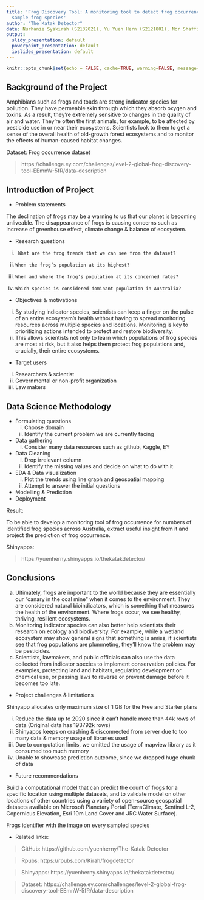 ---
title: 'Frog Discovery Tool: A monitoring tool to detect frog occurrences based on identified
  sample frog species'
author: "The Katak Detector"
date: Nurhanie Syakirah (S2132021), Yu Yuen Hern (S2121801), Nor Shaffilza (S2156225), Aina Shamsuddin (S2138897), Dong Xiaoran (S2131591)
output:
  slidy_presentation: default
  powerpoint_presentation: default
  ioslides_presentation: default
---

```{r setup, include=FALSE}
knitr::opts_chunk$set(echo = FALSE, cache=TRUE, warning=FALSE, message=FALSE)
```

## Background of the Project

Amphibians such as frogs and toads are strong indicator species for pollution. They have permeable skin through which they absorb oxygen and toxins. As a result, they’re extremely sensitive to changes in the quality of air and water. They’re often the first animals, for example, to be affected by pesticide use in or near their ecosystems. Scientists look to them to get a sense of the overall health of old-growth forest ecosystems and to monitor the effects of human-caused habitat changes.

Dataset: Frog occurrence dataset

>https://challenge.ey.com/challenges/level-2-global-frog-discovery-tool-EEmnW-5fR/data-description


## Introduction of Project

- Problem statements

The declination of frogs may be a warning to us that our planet is becoming unliveable. The disappearance of frogs is causing concerns such as increase of greenhouse effect, climate change & balance of ecosystem.

- Research questions

i.	    What are the frog trends that we can see from the dataset?
ii.	    When the frog’s population at its highest?
ii.	    When and where the frog’s population at its concerned rates?
iv.   	Which species is considered dominant population in Australia?

- Objectives & motivations

i.    By studying indicator species, scientists can keep a finger on the pulse of an entire ecosystem’s health without having to spread monitoring resources across multiple species and locations. Monitoring is key to prioritizing actions intended to protect and restore biodiversity.
ii.   This allows scientists not only to learn which populations of frog species are most at risk, but it also helps them protect frog populations and, crucially, their entire ecosystems.

- Target users
i.    Researchers & scientist
ii.   Governmental or non-profit organization
iii.    Law makers


## Data Science Methodology

- Formulating questions
  i.	Choose domain 
  ii.	Identify the current problem we are currently facing
- Data gathering
  i.	Consider many data resources such as github, Kaggle, EY
- Data Cleaning
  i.	Drop irrelevant column
  ii.	Identify the missing values and decide on what to do with it
- EDA & Data visualization
  i.	Plot the trends using line graph and geospatial mapping
  ii.	Attempt to answer the initial questions
- Modelling & Prediction
- Deployment

Result:

To be able to develop a monitoring tool of frog occurrence for numbers of identified frog species across Australia, extract useful insight from it and project the prediction of frog occurrence. 

Shinyapps:

>https://yuenherny.shinyapps.io/thekatakdetector/


## Conclusions

a.    Ultimately, frogs are important to the world because they are essentially our “canary in the coal mine” when it comes to the environment. They are considered natural bioindicators, which is something that measures the health of the environment. Where frogs occur, we see healthy, thriving, resilient ecosystems.
b.    Monitoring indicator species can also better help scientists their research on ecology and biodiversity. For example, while a wetland ecosystem may show general signs that something is amiss, if scientists see that frog populations are plummeting, they’ll know the problem may be pesticides.
c.    Scientists, lawmakers, and public officials can also use the data collected from indicator species to implement conservation policies. For examples, protecting land and habitats, regulating development or chemical use, or passing laws to reverse or prevent damage before it becomes too late.

- Project challenges & limitations

Shinyapp allocates only maximum size of 1 GB for the Free and Starter plans

i.    Reduce the data up to 2020 since it can't handle more than 44k rows of data (Original data has 193792k rows)
ii.   Shinyapps keeps on crashing & disconnected from server due to too many data & memory usage of libraries used
iii.    Due to computation limits, we omitted the usage of mapview library as it consumed too much memory
iv.   Unable to showcase prediction outcome, since we dropped huge chunk of data

- Future recommendations

Build a computational model that can predict the count of frogs for a specific location using multiple datasets, and to validate model on other locations of other countries using a variety of open-source geospatial datasets available on Microsoft Planetary Portal (TerraClimate, Sentinel L-2, Copernicus Elevation, Esri 10m Land Cover and JRC Water Surface).

Frogs identifier with the image on every sampled species

- Related links:

>GitHub: https://github.com/yuenherny/The-Katak-Detector

>Rpubs: https://rpubs.com/Kirah/frogdetector

>Shinyapps: https://yuenherny.shinyapps.io/thekatakdetector/

>Dataset: https://challenge.ey.com/challenges/level-2-global-frog-discovery-tool-EEmnW-5fR/data-description


